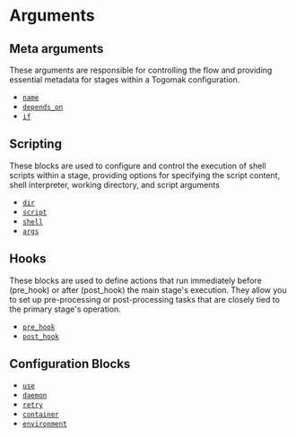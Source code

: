
# Arguments

## Meta arguments

These arguments are responsible for controlling the flow and providing essential metadata for stages within a Togomak configuration.

- [`name`](./meta.md)
- [`depends_on`](./meta.md)
- [`if`](./meta.md)

## Scripting

These blocks are used to configure and control the execution of shell scripts within a stage, providing options for specifying the script content, shell interpreter, working directory, and script arguments

- [`dir`](./scripting.md)
- [`script`](./scripting.md)
- [`shell`](./scripting.md)
- [`args`](./scripting.md)

## Hooks

These blocks are used to define actions that run immediately before (pre_hook) or after (post_hook) the main stage's execution. They allow you to set up pre-processing or post-processing tasks that are closely tied to the primary stage's operation.

- [`pre_hook`](./hooks.md)
- [`post_hook`](./hooks.md)

## Configuration Blocks

- [`use`](./use.md)
- [`daemon`](./daemon.md)
- [`retry`](./retry.md)
- [`container`](./container.md)
- [`environment`](./environment.md)
